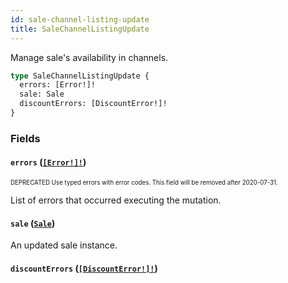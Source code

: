 ```yaml
---
id: sale-channel-listing-update
title: SaleChannelListingUpdate
---
```


Manage sale's availability in channels.

```graphql
type SaleChannelListingUpdate {
  errors: [Error!]!
  sale: Sale
  discountErrors: [DiscountError!]!
}
```

### Fields

#### `errors` ([`[Error!]!`](/api-reference/objects/error.mdx))

<sub><sup><span className="deprecatedTag">DEPRECATED</span> Use typed errors with error codes. This field will be removed after 2020-07-31.</sup></sub>

List of errors that occurred executing the mutation.

#### `sale` ([`Sale`](/api-reference/objects/sale.mdx))

An updated sale instance.

#### `discountErrors` ([`[DiscountError!]!`](/api-reference/objects/discount-error.mdx))
